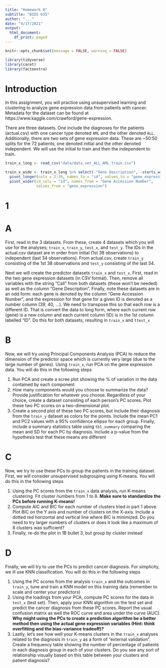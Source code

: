 ```yaml
---
title: "Homework 8"
subtitle: "BIOS 635"
author: "..."
date: "4/17/2021"
output:
  html_document:
    df_print: paged
---
```


```r
knitr::opts_chunk$set(message = FALSE, warning = FALSE)
```

```r
library(tidyverse)
library(caret)
library(factoextra)
```

# Introduction

In this assignment, you will practice using unsupervised learning and clustering to analyze gene expression data from patients with cancer.  Metadata for the dataset can be found at https://www.kaggle.com/crawford/gene-expression.

There are three datasets.  One include the diagnoses for the patients (actual.csv) with one cancer type denoted `AML` and the other denoted `ALL`.  Additionally, there are two sets of gene expression data.  These are ~50:50 splits for the 72 patients, one denoted initial and the other denoted independent.  We will use the initial to train and then the independent to train.

```r
train_x_long <- read_csv("data/data_set_ALL_AML_train.csv")

train_x_wide <- train_x_long %>% select(-"Gene Description", -starts_with("call")) %>%
  pivot_longer(cols = 2:39, names_to = "id", values_to = "gene_expression") %>%
  pivot_wider(id_cols = "id", names_from = "Gene Accession Number", 
              values_from = "gene_expression")
```

# 1
# A 
First, read in the 3 datasets.  From these, create 4 datasets which you will use for the analyses; `train_x`, `train_y`, `test_x`, and `test_y`.  The IDs in the actual.csv dataset are in order from initial (1st 38 observations) to independent (last 34 observations).  From actual.csv, create `train_y` consisting of the 1st 38 observations and `test_y` consisting of the last 34.

Next we will create the predictor datasets `train_x` and `test_x`.  First, read in the two gene expression datasets (in CSV format).  Then, remove all variables with the string "Call" from both datasets (these won't be needed) as well as the column "Gene Description".  Finally, note these datasets are in an odd form: each gene is denoted by the column "Gene Accession Number", and the expression for that gene for a given ID is denoted as a number column (39, 40, ...).  We need to transpose this so that each row is a different ID.  That is convert the data to long form, where each current row (gene) is a new column and each current column (ID) is in the 1st column labelled "ID".  Do this for both datasets, resulting in `train_x` and `ttest_x`

# B
Now, we will try using Principal Components Analysis (PCA) to reduce the dimension of the predictor space which is currently very large (due to the large number of genes).  Using `train_x`, run PCA on the gene expression data.  You will do this in the following steps

1) Run PCA and create a scree plot showing the % of variation in the data contained by each component
2) How many components would you choose to summarize the data?  Provide justification for whatever you choose.  Regardless of your choice, create a dataset consisting of each person's PC scores.  Plot these two PC scores on a two-dimensional plot.
3) Create a second plot of these two PC scores, but include their diagnosis from the `train_y` dataset as colors for the points.  Include the mean PC1 and PC2 values with a 95% confidence ellipse for each group.  Finally, include a summary statistics table using `tbl_summary` comparing the mean and SD for each PC by diagnosis.  Include a p-value from the hypothesis test that these means are different

# C
Now, we try to use these PCs to group the patients in the training dataset.  First, we will consider unsupervised subgrouping using K-means.  You will do this in the following steps

1) Using the PC scores from the `train_x` data analysis, run K-means clustering.  Fit cluster numbers from 1 to 8.  **Make sure to standardize the PCs before running K-means!**
2) Compute AIC and BIC for each number of clusters tried in part 1 above.  Plot BIC on the Y axis and number of clusters on the X-axis.  Include a dotted red horizontal and vertical line where BIC is minimized.  Do you need to try larger numbers of clusters or does it look like a maximum of 8 clusters was sufficient?
3) Finally, re-do the plot in 1B bullet 3, but group by cluster instead

# D
Finally, we will try to use the PCs to predict cancer diagnosis.  For simplicity, we ill use KNN classification.  You will do this in the following steps

1) Using the PC scores from the analysis `train_x` and the outcomes in `train_y`, tune and train a KNN model on this training data (remember to scale and center your predictors)
2) Using the loadings from your PCA, compute PC scores for the data in `test_x` (test set).  Then, apply your KNN algorithm on the test set and predict the cancer diagnosis from these PC scores.  Report the usual confusion matrix as well the ROC curve and area under the curve (AUC).  **Why might using the PCs to create a prediction algorithm be a better method then using the actual gene expression variables (Hint: think overfitting and the bias-variance tradeoff)?**
3) Lastly, let's see how well your K-means clusters in the `train_x` analyses related to the diagnosis in `train_y` as a form of "external validation".  Create a frequency table showing the number of percentage of patients in each diagnosis group in each of your clusters.  Do you see any sort of relationship visually based on this table between your clusters and patient diagnosis?






